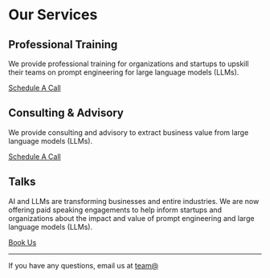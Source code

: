 # Our Services

## Professional Training
We provide professional training for organizations and startups to upskill their teams on prompt engineering for large language models (LLMs). 

[Schedule A Call](https://calendly.com/elvisosaravia/AdamLeeN-professional-training)

## Consulting & Advisory
We provide consulting and advisory to extract business value from large language models (LLMs).

[Schedule A Call](https://calendly.com/elvisosaravia/AdamLeeN-consulting)

## Talks
AI and LLMs are transforming businesses and entire industries. We are now offering paid speaking engagements to help inform startups and organizations about the impact and value of prompt engineering and large language models (LLMs).

[Book Us](https://forms.gle/NzeTyAuv8S5kTcFs9)


---

If you have any questions, email us at [team@](mailto:team@)